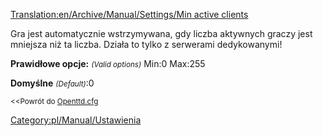 [[Translation:en/Archive/Manual/Settings/Min active clients]]


<!--[[Category:Settings & Preferences]]-->[[Category:pl/Manual/Ustawienia]]
Gra jest automatycznie wstrzymywana, gdy liczba aktywnych graczy jest mniejsza niż ta liczba. Działa to tylko z serwerami dedykowanymi!

'''Prawidłowe opcje:''' <small>''(Valid options)''</small> Min:0 Max:255

'''Domyślne''' <small>''(Default)''</small>:0

<small><<Powrót do [[pl/Archive/Manual/Settings/Openttd.cfg|Openttd.cfg]]</small>
